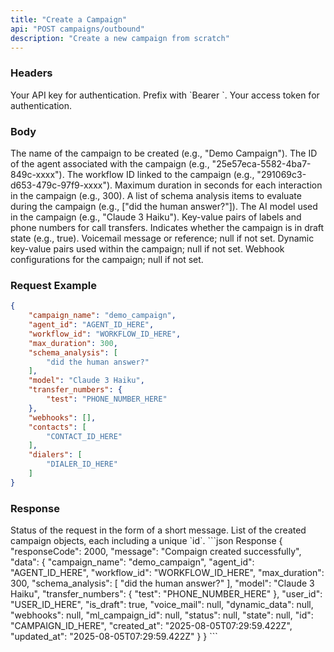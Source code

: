 ```yaml
---
title: "Create a Campaign"
api: "POST campaigns/outbound"
description: "Create a new campaign from scratch"
---
```


### Headers

<ParamField header="Authorization" type="string" required>
  Your API key for authentication. Prefix with `Bearer `.
</ParamField>

<ParamField header="x-access-token" type="string" required>
  Your access token for authentication.
</ParamField>

### Body

<ParamField body="campaign_name" type="string" required>
  The name of the campaign to be created (e.g., "Demo Campaign").
</ParamField>

<ParamField body="agent_id" type="string" required>
  The ID of the agent associated with the campaign (e.g., "25e57eca-5582-4ba7-849c-xxxx").
</ParamField>

<ParamField body="workflow_id" type="string" required>
  The workflow ID linked to the campaign (e.g., "291069c3-d653-479c-97f9-xxxx").
</ParamField>

<ParamField body="max_duration" type="number" required>
  Maximum duration in seconds for each interaction in the campaign (e.g., 300).
</ParamField>

<ParamField body="schema_analysis" type="string[]" optional>
  A list of schema analysis items to evaluate during the campaign (e.g., ["did the human answer?"]).
</ParamField>

<ParamField body="model" type="string" required>
  The AI model used in the campaign (e.g., "Claude 3 Haiku").
</ParamField>

<ParamField body="transfer_numbers" type="object" optional>
  Key-value pairs of labels and phone numbers for call transfers.
</ParamField>

<ParamField body="is_draft" type="boolean" optional>
  Indicates whether the campaign is in draft state (e.g., true).
</ParamField>

<ParamField body="voice_mail" type="string" optional>
  Voicemail message or reference; null if not set.
</ParamField>

<ParamField body="dynamic_data" type="object" optional>
  Dynamic key-value pairs used within the campaign; null if not set.
</ParamField>

<ParamField body="webhooks" type="object" optional>
  Webhook configurations for the campaign; null if not set.
</ParamField>


### Request Example

```json
{
    "campaign_name": "demo_campaign",
    "agent_id": "AGENT_ID_HERE",
    "workflow_id": "WORKFLOW_ID_HERE",
    "max_duration": 300,
    "schema_analysis": [
        "did the human answer?"
    ],
    "model": "Claude 3 Haiku",
    "transfer_numbers": {
        "test": "PHONE_NUMBER_HERE"
    },
    "webhooks": [],
    "contacts": [
        "CONTACT_ID_HERE"
    ],
    "dialers": [
        "DIALER_ID_HERE"
    ]
}
```
### Response

<ResponseField name="message" type="string"> 
    Status of the request in the form of a short message.
</ResponseField> 

<ResponseField name="data" type="object[]"> 
    List of the created campaign objects, each including a unique `id`. 
</ResponseField>

<ResponseExample>
```json Response
{
    "responseCode": 2000,
    "message": "Compaign created successfully",
    "data": {
        "campaign_name": "demo_campaign",
        "agent_id": "AGENT_ID_HERE",
        "workflow_id": "WORKFLOW_ID_HERE",
        "max_duration": 300,
        "schema_analysis": [
            "did the human answer?"
        ],
        "model": "Claude 3 Haiku",
        "transfer_numbers": {
            "test": "PHONE_NUMBER_HERE"
        },
        "user_id": "USER_ID_HERE",
        "is_draft": true,
        "voice_mail": null,
        "dynamic_data": null,
        "webhooks": null,
        "ml_campaign_id": null,
        "status": null,
        "state": null,
        "id": "CAMPAIGN_ID_HERE",
        "created_at": "2025-08-05T07:29:59.422Z",
        "updated_at": "2025-08-05T07:29:59.422Z"
    }
}
```
</ResponseExample>
